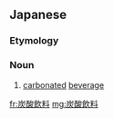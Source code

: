 ==Japanese==
{{ja-kanjitab|たん|さん|いん|りょう|yomi=on}}

===Etymology===
{{compound|炭酸|飲料|lang=ja|t1=carbonic acid|t2=beverage|sort=たんさんいんりょう}}

===Noun===
{{ja-noun|たん.さん いん.りょう}}

# [[carbonated]] [[beverage]]

[[fr:炭酸飲料]]
[[mg:炭酸飲料]]